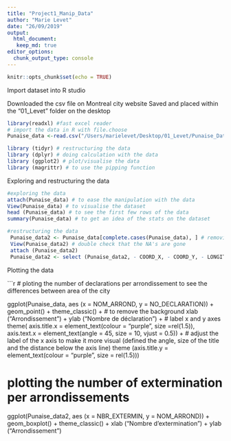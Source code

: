 ```yaml
---
title: "Project1_Manip_Data"
author: "Marie Levet"
date: "26/09/2019"
output: 
  html_document:
   keep_md: true
editor_options: 
  chunk_output_type: console
---
```


```r
knitr::opts_chunk$set(echo = TRUE)
```

Import dataset into R studio 

Downloaded the csv file on Montreal city website 
Saved and placed within the "01_Levet" folder on the desktop

```r
library(readxl) #fast excel reader
# import the data in R with file.choose 
Punaise_data <-read.csv("/Users/marielevet/Desktop/01_Levet/Punaise_Data.csv") # cheated with the path because I could not find another way to import the csv file. 
```

```r
library (tidyr) # restructuring the data
library (dplyr) # doing calculation with the data 
library (ggplot2) # plot/visualise the data
library (magrittr) # to use the pipping function 
```

Exploring and restructuring the data 

```r
#exploring the data
attach(Punaise_data) # to ease the manipulation with the data
View(Punaise_data) # to visualise the dataset
head (Punaise_data) # to see the first few rows of the data
summary(Punaise_data) # to get an idea of the stats on the dataset 

#restructuring the data
 Punaise_data2 <- Punaise_data[complete.cases(Punaise_data), ] # removing NA's from the dataset
 View(Punaise_data2) # double check that the NA's are gone
 attach (Punaise_data2)
 Punaise_data2 <- select (Punaise_data2, - COORD_X, - COORD_Y, - LONGITUDE, - LATITUDE) # create a subtract of dataset with columns of interest 
```

Plotting the data 
  
```r
# ploting the number of declarations per arrondissement to see the differences between area of the city 

ggplot(Punaise_data, aes (x = NOM_ARROND, y = NO_DECLARATION)) + 
  geom_point() +
  theme_classic() + # to remove the background 
  xlab ("Arrondissement") + ylab ("Nombre de déclaration") + # label x and y axes
  theme( axis.title.x = element_text(colour = "purple", 
size =rel(1.5)), axis.text.x = element_text(angle = 45, size = 10, vjust = 0.5)) + # adjust the label of the x axis to make it more visual (defined the angle, size of the title and the distance below the axis line) 
theme (axis.title.y = element_text(colour = "purple", size = rel(1.5)))
  
# plotting the number of extermination per arrondissements
ggplot(Punaise_data2, aes (x = NBR_EXTERMIN, y = NOM_ARROND)) +
  geom_boxplot() + 
  theme_classic() +
  xlab ("Nombre d'extermination") + ylab ("Arrondissement")
  